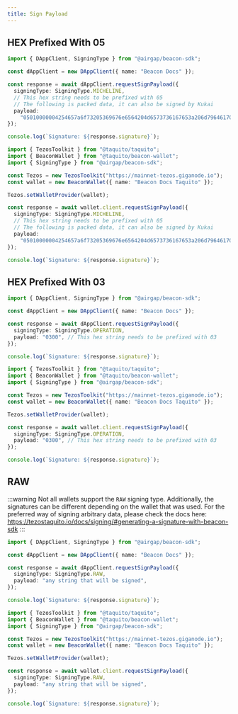 ```yaml
---
title: Sign Payload
---
```




## HEX Prefixed With 05



<!-- embedme sign-payload-micheline.beacon.ts -->

```ts
import { DAppClient, SigningType } from "@airgap/beacon-sdk";

const dAppClient = new DAppClient({ name: "Beacon Docs" });

const response = await dAppClient.requestSignPayload({
  signingType: SigningType.MICHELINE,
  // This hex string needs to be prefixed with 05
  // The following is packed data, it can also be signed by Kukai
  payload:
    "05010000004254657a6f73205369676e6564204d6573736167653a206d79646170702e636f6d20323032312d30312d31345431353a31363a30345a2048656c6c6f20776f726c6421",
});

console.log(`Signature: ${response.signature}`);
```

<!-- embedme sign-payload-micheline.taquito.ts -->

```ts
import { TezosToolkit } from "@taquito/taquito";
import { BeaconWallet } from "@taquito/beacon-wallet";
import { SigningType } from "@airgap/beacon-sdk";

const Tezos = new TezosToolkit("https://mainnet-tezos.giganode.io");
const wallet = new BeaconWallet({ name: "Beacon Docs Taquito" });

Tezos.setWalletProvider(wallet);

const response = await wallet.client.requestSignPayload({
  signingType: SigningType.MICHELINE,
  // This hex string needs to be prefixed with 05
  // The following is packed data, it can also be signed by Kukai
  payload:
    "05010000004254657a6f73205369676e6564204d6573736167653a206d79646170702e636f6d20323032312d30312d31345431353a31363a30345a2048656c6c6f20776f726c6421",
});

console.log(`Signature: ${response.signature}`);
```



## HEX Prefixed With 03



<!-- embedme sign-payload-operation.beacon.ts -->

```ts
import { DAppClient, SigningType } from "@airgap/beacon-sdk";

const dAppClient = new DAppClient({ name: "Beacon Docs" });

const response = await dAppClient.requestSignPayload({
  signingType: SigningType.OPERATION,
  payload: "0300", // This hex string needs to be prefixed with 03
});

console.log(`Signature: ${response.signature}`);
```

<!-- embedme sign-payload-operation.taquito.ts -->

```ts
import { TezosToolkit } from "@taquito/taquito";
import { BeaconWallet } from "@taquito/beacon-wallet";
import { SigningType } from "@airgap/beacon-sdk";

const Tezos = new TezosToolkit("https://mainnet-tezos.giganode.io");
const wallet = new BeaconWallet({ name: "Beacon Docs Taquito" });

Tezos.setWalletProvider(wallet);

const response = await wallet.client.requestSignPayload({
  signingType: SigningType.OPERATION,
  payload: "0300", // This hex string needs to be prefixed with 03
});

console.log(`Signature: ${response.signature}`);
```



## RAW

:::warning
Not all wallets support the `RAW` signing type. Additionally, the signatures can be different depending on the wallet that was used. For the preferred way of signing arbitrary data, please check the docs here: https://tezostaquito.io/docs/signing/#generating-a-signature-with-beacon-sdk
:::



<!-- embedme sign-payload-raw.beacon.ts -->

```ts
import { DAppClient, SigningType } from "@airgap/beacon-sdk";

const dAppClient = new DAppClient({ name: "Beacon Docs" });

const response = await dAppClient.requestSignPayload({
  signingType: SigningType.RAW,
  payload: "any string that will be signed",
});

console.log(`Signature: ${response.signature}`);
```

<!-- embedme sign-payload-raw.taquito.ts -->

```ts
import { TezosToolkit } from "@taquito/taquito";
import { BeaconWallet } from "@taquito/beacon-wallet";
import { SigningType } from "@airgap/beacon-sdk";

const Tezos = new TezosToolkit("https://mainnet-tezos.giganode.io");
const wallet = new BeaconWallet({ name: "Beacon Docs Taquito" });

Tezos.setWalletProvider(wallet);

const response = await wallet.client.requestSignPayload({
  signingType: SigningType.RAW,
  payload: "any string that will be signed",
});

console.log(`Signature: ${response.signature}`);
```


